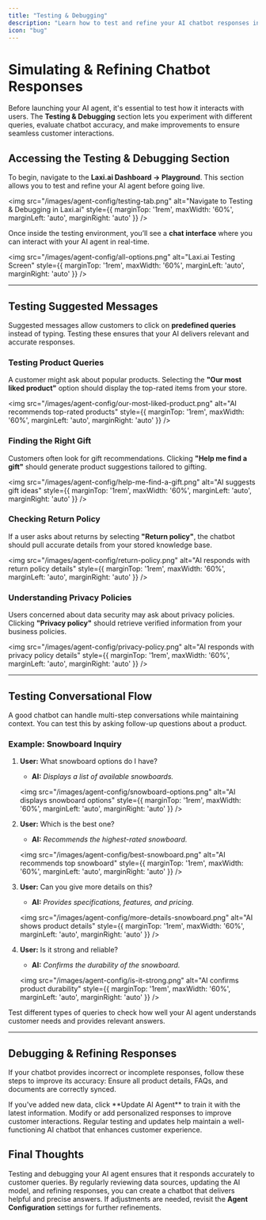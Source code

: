 ```yaml
---
title: "Testing & Debugging"
description: "Learn how to test and refine your AI chatbot responses in real-time."
icon: "bug"
---
```


# Simulating & Refining Chatbot Responses  

Before launching your AI agent, it's essential to test how it interacts with users. The **Testing & Debugging** section lets you experiment with different queries, evaluate chatbot accuracy, and make improvements to ensure seamless customer interactions.

## Accessing the Testing & Debugging Section  

To begin, navigate to the **Laxi.ai Dashboard → Playground**. This section allows you to test and refine your AI agent before going live.

<img src="/images/agent-config/testing-tab.png" alt="Navigate to Testing & Debugging in Laxi.ai" style={{ marginTop: '1rem', maxWidth: '60%', marginLeft: 'auto', marginRight: 'auto' }} />

Once inside the testing environment, you’ll see a **chat interface** where you can interact with your AI agent in real-time.

<img src="/images/agent-config/all-options.png" alt="Laxi.ai Testing Screen" style={{ marginTop: '1rem', maxWidth: '60%', marginLeft: 'auto', marginRight: 'auto' }} />

---

## Testing Suggested Messages  

Suggested messages allow customers to click on **predefined queries** instead of typing. Testing these ensures that your AI delivers relevant and accurate responses.

### Testing Product Queries  

A customer might ask about popular products. Selecting the **"Our most liked product"** option should display the top-rated items from your store.

<img src="/images/agent-config/our-most-liked-product.png" alt="AI recommends top-rated products" style={{ marginTop: '1rem', maxWidth: '60%', marginLeft: 'auto', marginRight: 'auto' }} />

### Finding the Right Gift  

Customers often look for gift recommendations. Clicking **"Help me find a gift"** should generate product suggestions tailored to gifting.

<img src="/images/agent-config/help-me-find-a-gift.png" alt="AI suggests gift ideas" style={{ marginTop: '1rem', maxWidth: '60%', marginLeft: 'auto', marginRight: 'auto' }} />

### Checking Return Policy  

If a user asks about returns by selecting **"Return policy"**, the chatbot should pull accurate details from your stored knowledge base.

<img src="/images/agent-config/return-policy.png" alt="AI responds with return policy details" style={{ marginTop: '1rem', maxWidth: '60%', marginLeft: 'auto', marginRight: 'auto' }} />

### Understanding Privacy Policies  

Users concerned about data security may ask about privacy policies. Clicking **"Privacy policy"** should retrieve verified information from your business policies.

<img src="/images/agent-config/privacy-policy.png" alt="AI responds with privacy policy details" style={{ marginTop: '1rem', maxWidth: '60%', marginLeft: 'auto', marginRight: 'auto' }} />

---

## Testing Conversational Flow  

A good chatbot can handle multi-step conversations while maintaining context. You can test this by asking follow-up questions about a product.

### Example: Snowboard Inquiry  

1. **User:** What snowboard options do I have?  
   - **AI:** *Displays a list of available snowboards.*  

   <img src="/images/agent-config/snowboard-options.png" alt="AI displays snowboard options" style={{ marginTop: '1rem', maxWidth: '60%', marginLeft: 'auto', marginRight: 'auto' }} />

2. **User:** Which is the best one?  
   - **AI:** *Recommends the highest-rated snowboard.*  

   <img src="/images/agent-config/best-snowboard.png" alt="AI recommends top snowboard" style={{ marginTop: '1rem', maxWidth: '60%', marginLeft: 'auto', marginRight: 'auto' }} />

3. **User:** Can you give more details on this?  
   - **AI:** *Provides specifications, features, and pricing.*  

   <img src="/images/agent-config/more-details-snowboard.png" alt="AI shows product details" style={{ marginTop: '1rem', maxWidth: '60%', marginLeft: 'auto', marginRight: 'auto' }} />

4. **User:** Is it strong and reliable?  
   - **AI:** *Confirms the durability of the snowboard.*  

   <img src="/images/agent-config/is-it-strong.png" alt="AI confirms product durability" style={{ marginTop: '1rem', maxWidth: '60%', marginLeft: 'auto', marginRight: 'auto' }} />

<Tip>
Test different types of queries to check how well your AI agent understands customer needs and provides relevant answers.
</Tip>

---

## Debugging & Refining Responses  

If your chatbot provides incorrect or incomplete responses, follow these steps to improve its accuracy:
<Steps>
  <Step title="Review Data Sources">
    Ensure all product details, FAQs, and documents are correctly synced.
  </Step>

  <Step title="Update the AI Agent">
    If you've added new data, click **Update AI Agent** to train it with the latest information.
  </Step>

  <Step title="Adjust Suggested Messages">
    Modify or add personalized responses to improve customer interactions.
  </Step>
</Steps>

<Info>
Regular testing and updates help maintain a well-functioning AI chatbot that enhances customer experience.
</Info>

## Final Thoughts

Testing and debugging your AI agent ensures that it responds accurately to customer queries. By regularly reviewing data sources, updating the AI model, and refining responses, you can create a chatbot that delivers helpful and precise answers. If adjustments are needed, revisit the **Agent Configuration** settings for further refinements.
